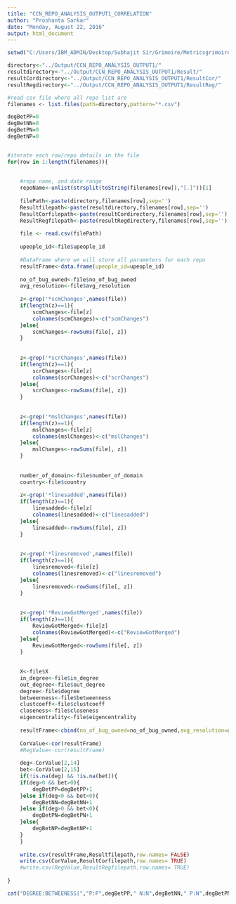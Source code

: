 ```yaml
---
title: "CCN_REPO_ANALYSIS_OUTPUT1_CORRELATION"
author: "Proshanta Sarkar"
date: "Monday, August 22, 2016"
output: html_document
---
```


```r
setwd("C:/Users/IBM_ADMIN/Desktop/Subhajit Sir/Grimoire/Metricsgrimoire-analysis/Code")

directory<-"../Output/CCN_REPO_ANALYSIS_OUTPUT1/"
resultdirectory<-"../Output/CCN_REPO_ANALYSIS_OUTPUT1/Result/"
resultCordirectory<-"../Output/CCN_REPO_ANALYSIS_OUTPUT1/ResultCor/"
resultRegdirectory<-"../Output/CCN_REPO_ANALYSIS_OUTPUT1/ResultReg/"

#read csv file where all repo list are
filenames <- list.files(path=directory,pattern="*.csv")

degBetPP=0
degBetNN=0
degBetPN=0
degBetNP=0


#iterate each row/repo details in the file
for(row in 1:length(filenames)){
    
    
    #repo name, and date range
    repoName<-unlist(strsplit(toString(filenames[row]),"[.]"))[1]
    
    filePath<-paste(directory,filenames[row],sep='')
    Resultfilepath<-paste(resultdirectory,filenames[row],sep='')
    ResultCorfilepath<-paste(resultCordirectory,filenames[row],sep='')
    ResultRegfilepath<-paste(resultRegdirectory,filenames[row],sep='')
     
    file <- read.csv(filePath)
    
    upeople_id<-file$upeople_id
    
    #DataFrame where we will store all parameters for each repo
    resultFrame<-data.frame(upeople_id=upeople_id)
    
    no_of_bug_owned<-file$no_of_bug_owned
    avg_resolution<-file$avg_resolution
    
    z<-grep('*scmChanges',names(file))
    if(length(z)==1){
        scmChanges<-file[z]
        colnames(scmChanges)<-c("scmChanges")
    }else{
        scmChanges<-rowSums(file[, z])
    }
    
    
    z<-grep('*scrChanges',names(file))
    if(length(z)==1){
        scrChanges<-file[z]
        colnames(scrChanges)<-c("scrChanges")
    }else{
        scrChanges<-rowSums(file[, z])
    }
    
    
    z<-grep('*mslChanges',names(file))
    if(length(z)==1){
        mslChanges<-file[z]
        colnames(mslChanges)<-c("mslChanges")
    }else{
        mslChanges<-rowSums(file[, z])
    }
    
    
    number_of_domain<-file$number_of_domain
    country<-file$country
    
    z<-grep('*linesadded',names(file))
    if(length(z)==1){
        linesadded<-file[z]
        colnames(linesadded)<-c("linesadded")
    }else{
        linesadded<-rowSums(file[, z])
    }
    
    
    z<-grep('*linesremoved',names(file))
    if(length(z)==1){
        linesremoved<-file[z]
        colnames(linesremoved)<-c("linesremoved")
    }else{
        linesremoved<-rowSums(file[, z])
    }
    
    
    z<-grep('*ReviewGotMerged',names(file))
    if(length(z)==1){
        ReviewGotMerged<-file[z]
        colnames(ReviewGotMerged)<-c("ReviewGotMerged")
    }else{
        ReviewGotMerged<-rowSums(file[, z])
    }
    
    
    X<-file$X
    in_degree<-file$in_degree
    out_degree<-file$out_degree
    degree<-file$degree
    betweenness<-file$betweenness
    clustcoeff<-file$clustcoeff
    closeness<-file$closeness
    eigencentrality<-file$eigencentrality
    
    resultFrame<-cbind(no_of_bug_owned=no_of_bug_owned,avg_resolution=avg_resolution,scmChanges=scmChanges,scrChanges=scrChanges,mslChanges=mslChanges,number_of_domain=number_of_domain,country=country,linesadded=linesadded,linesremoved=linesremoved,ReviewGotMerged=ReviewGotMerged,X=X,in_degree=in_degree,out_degree=out_degree,degree=degree,betweenness=betweenness,clustcoeff=clustcoeff,closeness=closeness,eigencentrality=eigencentrality,resultFrame)
    
    CorValue<-cor(resultFrame)
    #RegValue<-cor(resultFrame)
    
    deg<-CorValue[2,14]
    bet<-CorValue[2,15]
    if(!is.na(deg) && !is.na(bet)){
    if(deg>0 && bet>0){
        degBetPP=degBetPP+1        
    }else if(deg<0 && bet<0){
        degBetNN=degBetNN+1
    }else if(deg>0 && bet<0){
        degBetPN=degBetPN+1
    }else{
        degBetNP=degBetNP+1
    }
    }
    
    write.csv(resultFrame,Resultfilepath,row.names= FALSE) 
    write.csv(CorValue,ResultCorfilepath,row.names= TRUE)
    #write.csv(RegValue,ResultRegfilepath,row.names= TRUE)    
    
} 

cat("DEGREE:BETWEENESS|","P:P",degBetPP," N:N",degBetNN," P:N",degBetPN," N:P",degBetNP)

```
